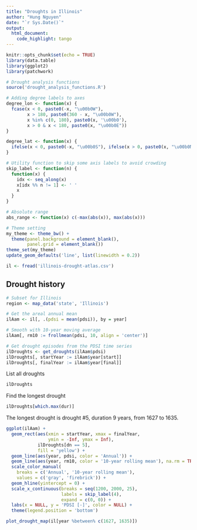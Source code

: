 ```yaml
---
title: "Droughts in Illinois"
author: "Hung Nguyen"
date: "`r Sys.Date()`"
output: 
  html_document:
    code_highlight: tango
---
```


```r
knitr::opts_chunk$set(echo = TRUE)
library(data.table)
library(ggplot2)
library(patchwork)

# Drought analysis functions
source('drought_analysis_functions.R')

# Adding degree labels to axes
degree_lon <- function(x) {
  fcase(x < 0, paste0(-x, "\u00b0W"),
        x > 180, paste0(360 - x, "\u00b0W"),
        x %in% c(0, 180), paste0(x, '\u00b0'),
        x > 0 & x < 180, paste0(x, "\u00b0E"))
}

degree_lat <- function(x) {
  ifelse(x < 0, paste0(-x, "\u00b0S"), ifelse(x > 0, paste0(x, "\u00b0N"), paste0(x, '\u00b0')))
}

# Utility function to skip some axis labels to avoid crowding
skip_label <- function(n) {
  function(x) {
    idx <- seq_along(x)
    x[idx %% n != 1] <- ' '
    x
  }
}

# Absolute range
abs_range <- function(x) c(-max(abs(x)), max(abs(x)))

# Theme setting
my_theme <- theme_bw() +
  theme(panel.background = element_blank(),
        panel.grid = element_blank())
theme_set(my_theme)
update_geom_defaults('line', list(linewidth = 0.2))
```

```r
il <- fread('illinois-drought-atlas.csv')
```

## Drought history

```r
# Subset for Illinois
region <- map_data('state', 'Illinois')

# Get the areal annual mean
ilAam <- il[, .(pdsi = mean(pdsi)), by = year] 

# Smooth with 10-year moving average
ilAam[, rm10 := frollmean(pdsi, 10, align = 'center')]

# Get drought episodes from the PDSI time series
ilDroughts <- get_droughts(ilAam$pdsi)
ilDroughts[, startYear := ilAam$year[start]]
ilDroughts[, finalYear := ilAam$year[final]]
```

List all droughts

```r
ilDroughts
```

Find the longest drought

```r
ilDroughts[which.max(dur)]
```

The longest drought is drought #5, duration 9 years, from 1627 to 1635.

```r
ggplot(ilAam) +
  geom_rect(aes(xmin = startYear, xmax = finalYear,
                ymin = -Inf, ymax = Inf),
            ilDroughts[dn == 5],
            fill = 'yellow') +
  geom_line(aes(year, pdsi, color = 'Annual')) +
  geom_line(aes(year, rm10, color = '10-year rolling mean'), na.rm = TRUE) +
  scale_color_manual(
    breaks = c('Annual', '10-year rolling mean'),
    values = c('gray', 'firebrick')) +
  geom_hline(yintercept = 0) +
  scale_x_continuous(breaks = seq(1200, 2000, 25), 
                     labels = skip_label(4), 
                     expand = c(0, 0)) +
  labs(x = NULL, y = 'PDSI [-]', color = NULL) +
  theme(legend.position = 'bottom')
```

```r
plot_drought_map(il[year %between% c(1627, 1635)])
```

